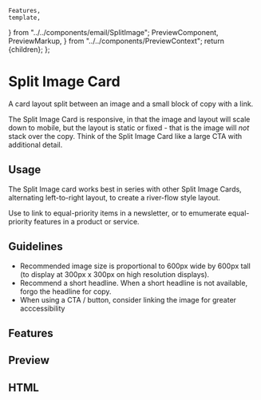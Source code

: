     Features,
    template,
} from "../../components/email/SplitImage";
    PreviewComponent,
    PreviewMarkup,
} from "../../components/PreviewContext";
    return <PreviewLayout inline={inline}>{children}</PreviewLayout>;
};

# Split Image Card

A card layout split between an image and a small block of copy with a link.

The Split Image Card is responsive, in that the image and layout will scale down to mobile, but the layout is
static or fixed - that is the image will _not_ stack over the copy. Think of the Split Image Card like a large CTA with additional detail.

## Usage

The Split Image card works best in series with other Split Image Cards, alternating left-to-right layout,
to create a river-flow style layout.

Use to link to equal-priority items in a newsletter, or to emumerate equal-priority features in a product or service.

## Guidelines

-   Recommended image size is proportional to 600px wide by 600px tall (to display at 300px x 300px on high resolution displays).
-   Recommend a short headline. When a short headline is not available, forgo the headline for copy.
-   When using a CTA / button, consider linking the image for greater acccessibility

<LinkButton
    href="https://litmus.com/checklist/emails/public/a4ff5a7"
    target="_blank"
    label="View in Litmus"
/>

## Features

<Features />

## Preview

<PreviewComponent label="splitImage" Component={SplitImage} />

## HTML

<PreviewMarkup label="splitImage" template={template} />
